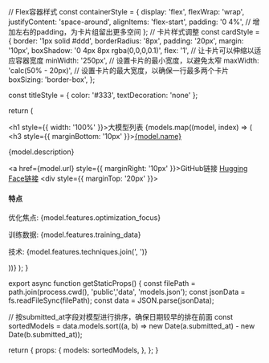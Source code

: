 
  // Flex容器样式
  const containerStyle = {
    display: 'flex',
    flexWrap: 'wrap',
    justifyContent: 'space-around',
    alignItems: 'flex-start',
    padding: '0 4%', // 增加左右的padding，为卡片组留出更多空间
  };
  // 卡片样式调整
  const cardStyle = {
    border: '1px solid #ddd',
    borderRadius: '8px',
    padding: '20px',
    margin: '10px',
    boxShadow: '0 4px 8px rgba(0,0,0,0.1)',
    flex: '1', // 让卡片可以伸缩以适应容器宽度
    minWidth: '250px', // 设置卡片的最小宽度，以避免太窄
    maxWidth: 'calc(50% - 20px)', // 设置卡片的最大宽度，以确保一行最多两个卡片
    boxSizing: 'border-box',
  };

  const titleStyle = {
    color: '#333',
    textDecoration: 'none'
  };

  return (
    <div style={containerStyle}>
      <h1 style={{ width: '100%' }}>大模型列表</h1>
      {models.map((model, index) => (
        <div key={index} style={cardStyle}>
          <h3 style={{ marginBottom: '10px' }}><a href={model.url} style={titleStyle}>{model.name}</a></h3>
          <p>{model.description}</p>
          <a href={model.url} style={{ marginRight: '10px' }}>GitHub链接</a>
          <a href={model.hugging_face_url}>Hugging Face链接</a>
          <div style={{ marginTop: '20px' }}>
            <h4>特点</h4>
            <p>优化焦点: {model.features.optimization_focus}</p>
            <p>训练数据: {model.features.training_data}</p>
            <p>技术: {model.features.techniques.join(', ')}</p>
          </div>
        </div>
      ))}
    </div>
  );
}

export async function getStaticProps() {
  const filePath = path.join(process.cwd(), 'public','data', 'models.json');
  const jsonData = fs.readFileSync(filePath);
  const data = JSON.parse(jsonData);

  // 按submitted_at字段对模型进行排序，确保日期较早的排在前面
  const sortedModels = data.models.sort((a, b) => new Date(a.submitted_at) - new Date(b.submitted_at));

  return {
    props: {
      models: sortedModels,
    },
  };
}








